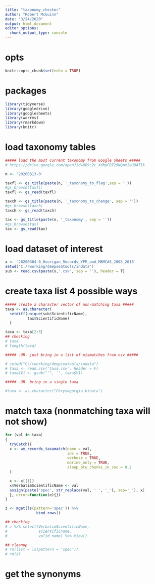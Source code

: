 ```yaml
---
title: "taxonomy_checker"
author: "Robert McGuinn"
date: "3/24/2020"
output: html_document
editor_options: 
  chunk_output_type: console
---
```

# opts

```r
knitr::opts_chunk$set(echo = TRUE)
```

# packages

```r
library(tidyverse)
library(googledrive)
library(googlesheets)
library(worrms)
library(rmarkdown)
library(knitr)
```

# load taxonomy tables

```r
##### load the most current taxonomy from Google Sheets #####
# https://drive.google.com/open?id=0B9c2c_XdhpFBT29NQmxIeUQ4Tlk

n <- '20200313-0'

taxfl <- gs_title(paste(n, '_taxonomy_to_flag',sep = ''))
#gs_browse(taxfl)
taxfl <- gs_read(taxfl)

taxch <- gs_title(paste(n, '_taxonomy_to_change', sep = ''))
#gs_browse(taxch)
taxch <- gs_read(taxch)

tax <- gs_title(paste(n, '_taxonomy', sep = ''))
#gs_browse(tax)
tax <- gs_read(tax)
```

# load dataset of interest 


```r
x <- '20200304-0_Hourigan_Records_YPM_and_MBMCAS_2003_2018'
setwd("C:/rworking/deepseatools/indata")
sub <- read.csv(paste(x,'.csv', sep = ''), header = T) 
```

# create taxa list 4 possible ways

```r
##### create a character vector of non-matching taxa #####
taxa <- as.character(
  setdiff(unique(sub$ScientificName),
          tax$ScientificName)
  )

taxa <- taxa[2:3]
## checking
# taxa
# length(taxa)

##### -OR- just bring in a list of mismatches from csv #####

# setwd("C:/rworking/deepseatools/indata")
# taxa <- read.csv('taxa.csv', header = F)
# taxa$V1 <- gsub("'", '', taxa$V1)

##### -OR- bring in a single taxa

#taxa <- as.character("Chrysogorgia binata")

```

# match taxa (nonmatching taxa will not show)

```r

for (val in taxa)
{
  tryCatch({
  x <- wm_records_taxamatch(name = val,
                            ids = TRUE,
                            verbose = TRUE,
                            marine_only = TRUE,
                            sleep_btw_chunks_in_sec = 0.2
  )

  x <- x[[1]]
  x$VerbatimScientificName <- val
  assign(paste('spec', str_replace(val, ' ', '_'), sep='_'), x)
  }, error=function(e){})
}

z <- mget(ls(pattern='spec')) %>%
              bind_rows()

## checking
# z %>% select(VerbatimScientificName, 
#              scientificname, 
#              valid_name) %>% View()

## cleanup
# rm(list = ls(pattern = 'spec'))
# rm(z)
```

# get the synonyms




